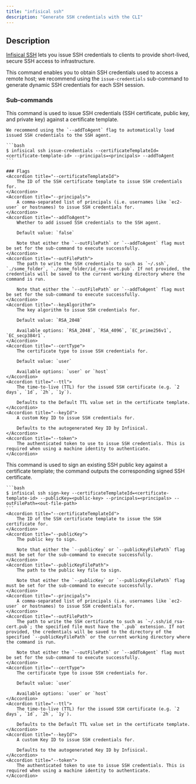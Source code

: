 ```yaml
---
title: "infisical ssh"
description: "Generate SSH credentials with the CLI"
---
```


## Description

[Infisical SSH](/documentation/platform/ssh) lets you issue SSH credentials to clients to provide short-lived, secure SSH access to infrastructure.

This command enables you to obtain SSH credentials used to access a remote host; we recommend using the `issue-credentials` sub-command to generate dynamic SSH credentials for each SSH session.

### Sub-commands

<Accordion title="infisical ssh issue-credentials">
    This command is used to issue SSH credentials (SSH certificate, public key, and private key) against a certificate template.
    
    We recommend using the `--addToAgent` flag to automatically load issued SSH credentials to the SSH agent.
    
    ```bash
    $ infisical ssh issue-credentials --certificateTemplateId=<certificate-template-id> --principals=<principals> --addToAgent
    ```

    ### Flags
    <Accordion title="--certificateTemplateId">
        The ID of the SSH certificate template to issue SSH credentials for.
    </Accordion>
    <Accordion title="--principals">
        A comma-separated list of principals (i.e. usernames like `ec2-user` or hostnames) to issue SSH credentials for.
    </Accordion>
    <Accordion title="--addToAgent">
        Whether to add issued SSH credentials to the SSH agent.
        
        Default value: `false`
        
        Note that either the `--outFilePath` or `--addToAgent` flag must be set for the sub-command to execute successfully.
    </Accordion>
    <Accordion title="--outFilePath">
        The path to write the SSH credentials to such as `~/.ssh`, `./some_folder`, `./some_folder/id_rsa-cert.pub`. If not provided, the credentials will be saved to the current working directory where the command is run.
        
        Note that either the `--outFilePath` or `--addToAgent` flag must be set for the sub-command to execute successfully.
    </Accordion>
    <Accordion title="--keyAlgorithm">
        The key algorithm to issue SSH credentials for.
        
        Default value: `RSA_2048`
        
        Available options: `RSA_2048`, `RSA_4096`, `EC_prime256v1`, `EC_secp384r1`.
    </Accordion>
    <Accordion title="--certType">
        The certificate type to issue SSH credentials for.
        
        Default value: `user`
        
        Available options: `user` or `host`
    </Accordion>
    <Accordion title="--ttl">
        The time-to-live (TTL) for the issued SSH certificate (e.g. `2 days`, `1d`, `2h`, `1y`).
        
        Defaults to the Default TTL value set in the certificate template.
    </Accordion>
    <Accordion title="--keyId">
        A custom Key ID to issue SSH credentials for.
        
        Defaults to the autogenerated Key ID by Infisical.
    </Accordion>
    <Accordion title="--token">
        The authenticated token to use to issue SSH credentials. This is required when using a machine identity to authenticate.
    </Accordion>
</Accordion>

<Accordion title="infisical ssh sign-key">
    This command is used to sign an existing SSH public key against a certificate template; the command outputs the corresponding signed SSH certificate.
    
    ```bash
    $ infisical ssh sign-key --certificateTemplateId=<certificate-template-id> --publicKey=<public-key> --principals=<principals> --outFilePath=<out-file-path>
    ```
    <Accordion title="--certificateTemplateId">
        The ID of the SSH certificate template to issue the SSH certificate for.
    </Accordion>
    <Accordion title="--publicKey">
        The public key to sign.

        Note that either the `--publicKey` or `--publicKeyFilePath` flag must be set for the sub-command to execute successfully.
    </Accordion>
    <Accordion title="--publicKeyFilePath">
        The path to the public key file to sign.

        Note that either the `--publicKey` or `--publicKeyFilePath` flag must be set for the sub-command to execute successfully.
    </Accordion>
    <Accordion title="--principals">
        A comma-separated list of principals (i.e. usernames like `ec2-user` or hostnames) to issue SSH credentials for.
    </Accordion>
    <Accordion title="--outFilePath">
        The path to write the SSH certificate to such as `~/.ssh/id_rsa-cert.pub`; the specified file must have the `.pub` extension. If not provided, the credentials will be saved to the directory of the specified `--publicKeyFilePath` or the current working directory where the command is run.
        
        Note that either the `--outFilePath` or `--addToAgent` flag must be set for the sub-command to execute successfully.
    </Accordion>
    <Accordion title="--certType">
        The certificate type to issue SSH credentials for.
        
        Default value: `user`
        
        Available options: `user` or `host`
    </Accordion>
    <Accordion title="--ttl">
        The time-to-live (TTL) for the issued SSH certificate (e.g. `2 days`, `1d`, `2h`, `1y`).
        
        Defaults to the Default TTL value set in the certificate template.
    </Accordion>
    <Accordion title="--keyId">
        A custom Key ID to issue SSH credentials for.
        
        Defaults to the autogenerated Key ID by Infisical.
    </Accordion>
    <Accordion title="--token">
        The authenticated token to use to issue SSH credentials. This is required when using a machine identity to authenticate.
    </Accordion>
</Accordion>